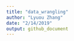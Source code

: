 ```yaml
---
title: "data_wrangling"
author: "Lyuou Zhang"
date: "2/14/2019"
output: github_document
---
```


```r


```

